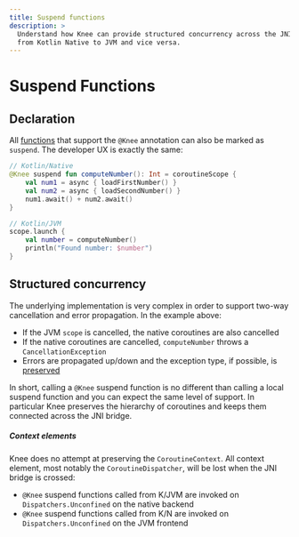 ```yaml
---
title: Suspend functions
description: >
  Understand how Knee can provide structured concurrency across the JNI boundary thanks to Kotlin suspend functions,
  from Kotlin Native to JVM and vice versa.
---
```


# Suspend Functions

## Declaration

All [functions](callables#functions) that support the `@Knee` annotation can also be marked as `suspend`.
The developer UX is exactly the same:

```kotlin
// Kotlin/Native
@Knee suspend fun computeNumber(): Int = coroutineScope {
    val num1 = async { loadFirstNumber() }
    val num2 = async { loadSecondNumber() }
    num1.await() + num2.await()
}

// Kotlin/JVM
scope.launch {
    val number = computeNumber()
    println("Found number: $number")
}
```

## Structured concurrency

The underlying implementation is very complex in order to support two-way cancellation and error propagation.
In the example above:

- If the JVM `scope` is cancelled, the native coroutines are also cancelled
- If the native coroutines are cancelled, `computeNumber` throws a `CancellationException`
- Errors are propagated up/down and the exception type, if possible, is [preserved](exceptions)

In short, calling a `@Knee` suspend function is no different than calling a local suspend function
and you can expect the same level of support. In particular Knee preserves the hierarchy of coroutines
and keeps them connected across the JNI bridge.

##### Context elements

Knee does no attempt at preserving the `CoroutineContext`. All context element, most notably the `CoroutineDispatcher`,
will be lost when the JNI bridge is crossed:

- `@Knee` suspend functions called from K/JVM are invoked on `Dispatchers.Unconfined` on the native backend
- `@Knee` suspend functions called from K/N are invoked on `Dispatchers.Unconfined` on the JVM frontend